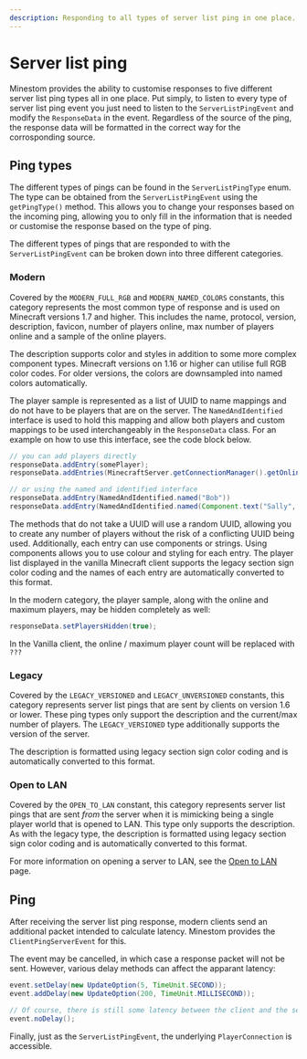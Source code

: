 ```yaml
---
description: Responding to all types of server list ping in one place.
---
```


# Server list ping

Minestom provides the ability to customise responses to five different server list ping types all in one place. Put simply, to listen to every type of server list ping event you just need to listen to the `ServerListPingEvent` and modify the `ResponseData` in the event. Regardless of the source of the ping, the response data will be formatted in the correct way for the corrosponding source.

## Ping types

The different types of pings can be found in the `ServerListPingType` enum. The type can be obtained from the `ServerListPingEvent` using the `getPingType()` method. This allows you to change your responses based on the incoming ping, allowing you to only fill in the information that is needed or customise the response based on the type of ping.

The different types of pings that are responded to with the `ServerListPingEvent` can be broken down into three different categories.

### Modern

Covered by the `MODERN_FULL_RGB` and `MODERN_NAMED_COLORS` constants, this category represents the most common type of response and is used on Minecraft versions 1.7 and higher. This includes the name, protocol, version, description, favicon, number of players online, max number of players online and a sample of the online players.

The description supports color and styles in addition to some more complex component types. Minecraft versions on 1.16 or higher can utilise full RGB color codes. For older versions, the colors are downsampled into named colors automatically.

The player sample is represented as a list of UUID to name mappings and do not have to be players that are on the server. The `NamedAndIdentified` interface is used to hold this mapping and allow both players and custom mappings to be used interchangeably in the `ResponseData` class. For an example on how to use this interface, see the code block below.

```java
// you can add players directly
responseData.addEntry(somePlayer);
responseData.addEntries(MinecraftServer.getConnectionManager().getOnlinePlayers());

// or using the named and identified interface
responseData.addEntry(NamedAndIdentified.named("Bob"))
responseData.addEntry(NamedAndIdentified.named(Component.text("Sally", TextColor.of(0x123412))));
```

The methods that do not take a UUID will use a random UUID, allowing you to create any number of players without the risk of a conflicting UUID being used. Additionally, each entry can use components or strings. Using components allows you to use colour and styling for each entry. The player list displayed in the vanilla Minecraft client supports the legacy section sign color coding and the names of each entry are automatically converted to this format.

In the modern category, the player sample, along with the online and maximum players, may be hidden completely as well:

```java
responseData.setPlayersHidden(true);
```

In the Vanilla client, the online / maximum player count will be replaced with `???`

### Legacy

Covered by the `LEGACY_VERSIONED` and `LEGACY_UNVERSIONED` constants, this category represents server list pings that are sent by clients on version 1.6 or lower. These ping types only support the description and the current/max number of players. The `LEGACY_VERSIONED` type additionally supports the version of the server.

The description is formatted using legacy section sign color coding and is automatically converted to this format.

### Open to LAN

Covered by the `OPEN_TO_LAN` constant, this category represents server list pings that are sent _from_ the server when it is mimicking being a single player world that is opened to LAN. This type only supports the description. As with the legacy type, the description is formatted using legacy section sign color coding and is automatically converted to this format.

For more information on opening a server to LAN, see the [Open to LAN](../open-to-lan.md) page.

## Ping

After receiving the server list ping response, modern clients send an additional packet intended to calculate latency. Minestom provides the `ClientPingServerEvent` for this.

The event may be cancelled, in which case a response packet will not be sent. However, various delay methods can affect the apparant latency:

```java
event.setDelay(new UpdateOption(5, TimeUnit.SECOND));
event.addDelay(new UpdateOption(200, TimeUnit.MILLISECOND));

// Of course, there is still some latency between the client and the server
event.noDelay();
```

Finally, just as the `ServerListPingEvent`, the underlying `PlayerConnection` is accessible.
